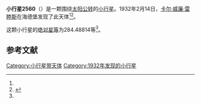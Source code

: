 {{Infobox planet
| bgcolour = #FFFFC0
| name = 2560 Siegma
| symbol = 
| image = 
| caption = 
| discovery = yes
| discovery_ref = 
| discoverer = [[卡尔·威廉·雷睦斯|卡尔·威廉·雷睦斯]]
| discovery_site = [[海德堡|海德堡]] 
| discovered = 1932年2月14日
| designations = yes
| mp_name = 
| named_after = 
| alt_names = 1932 CW/ 1950 DO1 / 1952 OO / 1952 RB / 1957 TH / 1962 WC / 1973 FW1 / 1980 TK15 / 1982 BF1
| mp_category = [[主带小行星|主带小行星]]
| orbit_ref = <ref name="a">[http://ssd.jpl.nasa.gov/sbdb.cgi?sstr=2560 2560 Siegma] {{Wayback|url=http://ssd.jpl.nasa.gov/sbdb.cgi?sstr=2560 |date=20210723130853 }}，小行星數據庫瀏覽器（JPL Small-Body Database Browser）－[[美国国家航空航天局|美国国家航空航天局]]喷气推进实验室</ref>
| epoch = 2456400.5 (2013年4月18日更新)
| aphelion = {{convert|2.8522599|AU|km|3|abbr=on|lk=out}}
| perihelion = {{convert|2.6517059|AU|km|3|abbr=on}}
| semimajor = {{convert|2.7519829|AU|km|3|abbr=on}}
| eccentricity = 0.0364381
| period = 1667.504511 [[日|日]]<br />4.57[[儒略年|儒略年]]
| avg_speed = 
| inclination = 5.93110
| asc_node = 148.47606
| mean_anomaly = 
| arg_peri = 284.48814
| satellites = 
| physical_characteristics = yes
| dimensions = 
| mass = 
| density = 
| surface_grav = 
| escape_velocity = 
| sidereal_day = 
| axial_tilt = 
| pole_ecliptic_lat = 
| pole_ecliptic_lon = 
| albedo = 
| temperatures= 
| temp_name1 = 
| mean_temp_1 = 
| max_temp_1 = 
| temp_name2 = 
| max_temp_2 = 
| spectral_type = 
| abs_magnitude = 284.48814
}}

'''小行星2560'''（{{lang-en|2560 Siegma}}）是一颗围绕[[太阳|太阳]][[公转|公转]]的[[小行星|小行星]]。1932年2月14日，[[卡尔·威廉·雷睦斯|卡尔·威廉·雷睦斯]]在海德堡发现了此天体<ref name="a" /><ref>{{cite news|title=小行星列表|url=http://cfa-www.harvard.edu/iau/lists/NumberedMPs.txt|accessdate=2013-07-08|newspaper=哈佛大学|archive-date=2008-05-17|archive-url=https://web.archive.org/web/20080517010638/http://cfa-www.harvard.edu/iau/lists/NumberedMPs.txt|dead-url=no}}</ref>。

这颗小行星的[[绝对星等|绝对星等]]为284.48814等<ref name="a" />。

==参考文献==
{{reflist}}
{{Minor Planet Number|[[小行星2559|小行星2559]]|[[小行星2561|小行星2561]]}}

{{小天体}}

[[Category:小行星带天体|Category:小行星带天体]]
[[Category:1932年发现的小行星|Category:1932年发现的小行星]]

{{asteroid-stub}}